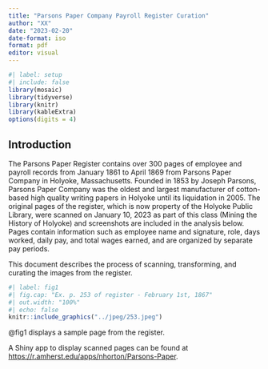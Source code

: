 ```yaml
---
title: "Parsons Paper Company Payroll Register Curation"
author: "XX"
date: "2023-02-20"
date-format: iso
format: pdf
editor: visual
---
```


```r
#| label: setup
#| include: false
library(mosaic)
library(tidyverse)
library(knitr)
library(kableExtra)
options(digits = 4)
```

## Introduction

The Parsons Paper Register contains over 300 pages of employee and payroll records from January 1861 to April 1869 from Parsons Paper Company in Holyoke, Massachusetts. Founded in 1853 by Joseph Parsons, Parsons Paper Company was the oldest and largest manufacturer of cotton-based high quality writing papers in Holyoke until its liquidation in 2005. The original pages of the register, which is now property of the Holyoke Public Library, were scanned on January 10, 2023 as part of this class (Mining the History of Holyoke) and screenshots are included in the analysis below. Pages contain information such as employee name and signature, role, days worked, daily pay, and total wages earned, and are organized by separate pay periods.

This document describes the process of scanning, transforming, and curating the images from the register.

```r
#| label: fig1
#| fig.cap: "Ex. p. 253 of register - February 1st, 1867"
#| out.width: "100%"
#| echo: false
knitr::include_graphics("../jpeg/253.jpeg")
```

@fig1 displays a sample page from the register.

A Shiny app to display scanned pages can be found at <https://r.amherst.edu/apps/nhorton/Parsons-Paper>.
